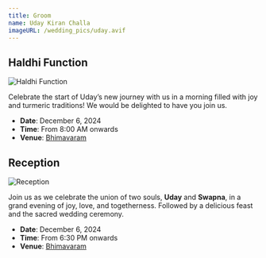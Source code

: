 ```yaml
---
title: Groom
name: Uday Kiran Challa
imageURL: /wedding_pics/uday.avif
---
```


## Haldhi Function

![Haldhi Function](/wedding_pics/haldhi.webp)

Celebrate the start of Uday’s new journey with us in a morning filled with joy and turmeric traditions! We would be delighted to have you join us.

- **Date**: December 6, 2024
- **Time**: From 8:00 AM onwards
- **Venue**: [Bhimavaram](https://google.com/maps)

## Reception

![Reception](/wedding_pics/reception.webp)

Join us as we celebrate the union of two souls, **Uday** and **Swapna**, in a grand evening of joy, love, and togetherness. Followed by a delicious feast and the sacred wedding ceremony.

- **Date**: December 6, 2024
- **Time**: From 6:30 PM onwards
- **Venue**: [Bhimavaram](https://google.com/maps)
